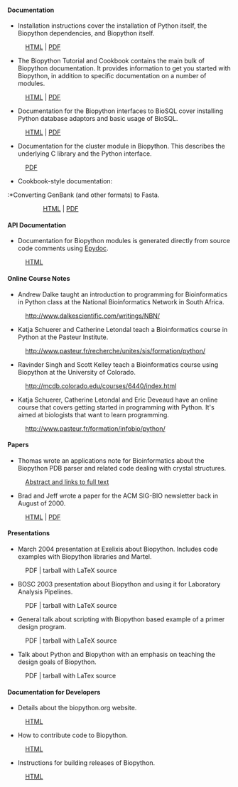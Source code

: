 ==== Documentation ====

* Installation instructions cover the installation of Python itself, the Biopython dependencies, and Biopython itself. 
:[http://biopython.open-bio.org/static/DIST/docs/Installation.html HTML] | [http://biopython.open-bio.org/static/DIST/docs/Installation.pdf PDF]
* The Biopython Tutorial and Cookbook contains the main bulk of Biopython documentation. It provides information to get you started with Biopython, in addition to specific documentation on a number of modules. 
:[http://biopython.open-bio.org/static/DIST/docs/Tutorial.html HTML] | [http://biopython.open-bio.org/static/DIST/docs/Tutorial.pdf PDF]
* Documentation for the Biopython interfaces to BioSQL cover installing Python database adaptors and basic usage of BioSQL. 
:[http://biopython.open-bio.org/static/DIST/docs/python_biosql_basic.html HTML] | [http://biopython.open-bio.org/static/DIST/docs/python_biosql_basic.pdf PDF]
* Documentation for the cluster module in Biopython. This describes the underlying C library and the Python interface. 
:[http://biopython.open-bio.org/static/DIST/docs/cluster.pdf PDF]
* Cookbook-style documentation:
:*Converting GenBank (and other formats) to Fasta. 
::[http://biopython.open-bio.org/static/DIST/docs/genbank_to_fasta.html HTML] | [http://biopython.open-bio.org/static/DIST/docs/genbank_to_fasta.pdf PDF]
:*Writing Tests for Biopython. 
::[http://biopython.open-bio.org/static/DIST/docs/biopython_test.html HTML] | [http://biopython.open-bio.org/static/DIST/docs/biopython_test.pdf PDF]
:*Logistic Regression supervised learning. 
::[http://biopython.open-bio.org/static/DIST/docs/LogisticRegression.html HTML] | [http://biopython.open-bio.org/static/DIST/docs/LogisticRegression.html PDF]
:*The Biopython Structural Bioinformatics FAQ. 
::[http://biopython.open-bio.org/static/DIST/docs/biopdb_faq.pdf PDF]
:*Working with restriction enzymes. 
::[http://biopython.open-bio.org/static/DIST/docs/Restriction.html HTML]

==== API Documentation ====

* Documentation for Biopython modules is generated directly from source code comments using [http://epydoc.sourceforge.net/ Epydoc].
:[http://biopython.open-bio.org/static/DIST/docs/api/public/trees.html HTML]

==== Online Course Notes ====

* Andrew Dalke taught an introduction to programming for Bioinformatics in Python class at the National Bioinformatics Network in South Africa.
:http://www.dalkescientific.com/writings/NBN/
* Katja Schuerer and Catherine Letondal teach a Bioinformatics course in Python at the Pasteur Institute.
:http://www.pasteur.fr/recherche/unites/sis/formation/python/
* Ravinder Singh and Scott Kelley teach a Bioinformatics course using Biopython at the University of Colorado.
:http://mcdb.colorado.edu/courses/6440/index.html
* Katja Schuerer, Catherine Letondal and Eric Deveaud have an online course that covers getting started in programming with Python. It's aimed at biologists that want to learn programming.
:http://www.pasteur.fr/formation/infobio/python/

==== Papers ====

*Thomas wrote an applications note for Bioinformatics about the Biopython PDB parser and related code dealing with crystal structures.
:[http://bioinformatics.oupjournals.org/cgi/content/abstract/19/17/2308 Abstract and links to full text]
*Brad and Jeff wrote a paper for the ACM SIG-BIO newsletter back in August of 2000.
:[http://biopython.open-bio.org/static/DIST/docs/acm/ACMbiopy.html HTML] | [http://biopython.open-bio.org/static/DIST/docs/acm/ACMbiopy.pdf PDF]

==== Presentations ====

* March 2004 presentation at Exelixis about Biopython. Includes code examples with Biopython libraries and Martel.
:PDF | tarball with LaTeX source
* BOSC 2003 presentation about Biopython and using it for Laboratory Analysis Pipelines.
:PDF | tarball with LaTeX source
* General talk about scripting with Biopython based example of a primer design program.
:PDF | tarball with LaTeX source
* Talk about Python and Biopython with an emphasis on teaching the design goals of Biopython.
:PDF | tarball with LaTex source

==== Documentation for Developers ====

* Details about the biopython.org website.
:[[website|HTML]]
* How to contribute code to Biopython.
:[[Contributing|HTML]]
* Instructions for building releases of Biopython.
:[[Building a release|HTML]]